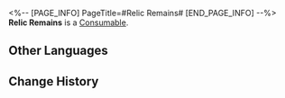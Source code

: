 <%-- [PAGE_INFO]
PageTitle=#Relic Remains#
[END_PAGE_INFO] --%>
{{Item Infobox
|id          = 235
|image       = Item Relic Remains.png{{subst:void|<!--$UPLOAD:<<SpriteOutput/ItemFigures/235.png>-<Item Relic Remains.png>-<Item Icons>>-->}}
|type        = Consumable
|invCategory = Valuables
|rarity      = 5
|effect      = 
|description = Material salvaged from Relics.
|source1     = [[Salvage Relic]]
}}
{{Description|Broken parts of a relic that are one step away from decomposing into the Lightdust floating in the Fragmentum.<br /><br />''"Don't take them for mere scraps. I can restore them to their original state."''}}
'''Relic Remains''' is a [[Consumable]].

==Other Languages==
{{Other Languages
|en   = Relic Remains
|zhs  = 遗器残骸
|zht  = 遺器殘骸
|ja   = 遺物残骸
|ko   = 유물 잔해
|es   = Restos de artefacto
|fr   = Vestiges de reliques
|ru   = Обломки Реликвии
|th   = Relic Remains
|vi   = Xác Di Vật
|de   = Reliktreste
|id   = Relic Remains
|pt   = Restos de Relíquia
}}

==Change History==
{{Change History|1.0}}